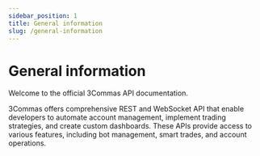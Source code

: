 ```yaml
---
sidebar_position: 1
title: General information
slug: /general-information
---
```


# General information

Welcome to the official 3Commas API documentation.

3Commas offers comprehensive REST and WebSocket API that enable developers to automate account management, implement trading strategies, and create custom dashboards. These APIs provide access to various features, including bot management, smart trades, and account operations.